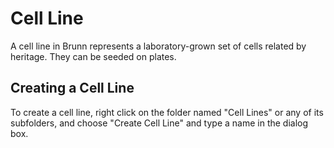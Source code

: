 =Cell Line=
A cell line in Brunn represents a laboratory-grown set of cells related by heritage. They can be seeded on plates.

==Creating a Cell Line==
To create a cell line, right click on the folder named "Cell Lines" or any of its subfolders, and choose "Create Cell Line" and type a name in the dialog box.
